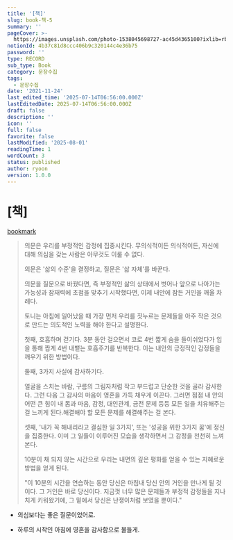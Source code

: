 ```yaml
---
title: '[책]'
slug: book-책-5
summary: ''
pageCover: >-
  https://images.unsplash.com/photo-1538045698727-ac45d4365100?ixlib=rb-4.0.3&q=85&fm=jpg&crop=entropy&cs=srgb
notionId: 4b37c81d8ccc406b9c320144c4e36b75
password: ''
type: RECORD
sub_type: Book
category: 문장수집
tags:
  - 문장수집
date: '2021-11-24'
last_edited_time: '2025-07-14T06:56:00.000Z'
lastEditedDate: 2025-07-14T06:56:00.000Z
draft: false
description: ''
icon: ''
full: false
favorite: false
lastModified: '2025-08-01'
readingTime: 1
wordCount: 3
status: published
author: ryoon
version: 1.0.0
---
```

# [책]


[bookmark](https://www.aladin.co.kr/shop/wproduct.aspx?ISBN=K232838895&start=pnaver_02)

> 의문은 우리를 부정적인 감정에 집중시킨다. 무의식적이든 의식적이든, 자신에 대해 의심을 갖는 사람은 아무것도 이룰 수 없다.
>
> 의문은 '삶의 수준'을 결정하고, 질문은 '삶 자체'를 바꾼다.
>
>
> 의문을 질문으로 바꿨다면, 즉 부정적인 삶의 상태에서 벗어나 앞으로 나아가는 가능성과 잠재력에 초점을 맞추기 시작했다면, 이제 내안에 잠든 거인을 깨울 차례다.
>
>
> 토니는 아침에 일어났을 때 가장 먼저 우리를 짓누르는 문제들을 아주 작은 것으로 만드는 의도적인 노력을 해야 한다고 설명한다.
>
>
> 첫째, 호흡하며 걷기다. 3분 동안 걸으면서 코로 4번 짧게 숨을 들이쉬었다가 입을 통해 짭게 4번 내뱉는 호흡주기를 반복한다. 이는 내안의 긍정적인 감정들을 깨우기 위한 방법이다.
>
>
> 둘째, 3가지 사실에 감사하기다.
>
>
> 얼굴을 스치는 바람, 구름의 그림자처럼 작고 부드럽고 단순한 것을 골라 감사한다. 그런 다음 그 감사의 마음이 영혼을 가득 채우게 이끈다. 그러면 점점 내 안의 어떤 큰 힘이 내 몸과 마음, 감정, 대인관계, 금전 문제 등등 모든 일을 치유해주는 걸 느끼게 된다.해결해야 할 모든 문제를 해결해주는 걸 본다.
>
>
> 셋째, '내가 꼭 해내리라고 결심한 일 3가지', 또는 '성공을 위한 3가지 꿈'에 정신을 집중한다. 이미 그 일들이 이루어진 모습을 생각하면서 그 감정을 천천히 느껴본다.
>
>
> 10분이 채 되지 않는 시간으로 우리는 내면의 깊은 평화를 얻을 수 있는 지혜로운 방법을 얻게 된다.
>
>
> "이 10분의 시간을 연습하는 동안 당신은 마침내 당신 안의 거인을 만나게 될 것이다. 그 거인은 바로 당신이다. 지금껏 너무 많은 문제들과 부정적 감정들을 지나치게 키워왔기에, 그 밑에서 당신은 난쟁이처럼 보였을 뿐이다."
>
>

+ 의심보다는 좋은 질문이었어로.


+ 하루의 시작인 아침에 영혼을 감사함으로 물들게.

